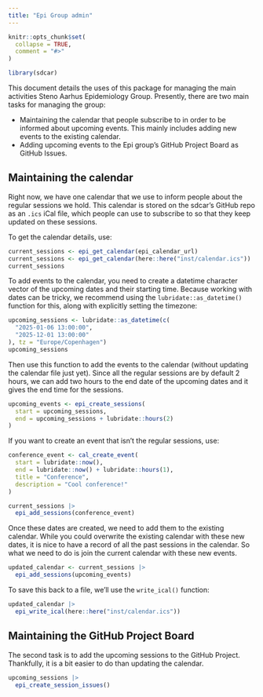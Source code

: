 ```yaml
---
title: "Epi Group admin"
---
```


```r
knitr::opts_chunk$set(
  collapse = TRUE,
  comment = "#>"
)
```

```r
library(sdcar)
```

This document details the uses of this package for managing the main
activities Steno Aarhus Epidemiology Group. Presently, there are two
main tasks for managing the group:

-   Maintaining the calendar that people subscribe to in order to be
    informed about upcoming events. This mainly includes adding new
    events to the existing calendar.
-   Adding upcoming events to the Epi group's GitHub Project Board as
    GitHub Issues.

## Maintaining the calendar

Right now, we have one calendar that we use to inform people about the
regular sessions we hold. This calendar is stored on the sdcar's GitHub
repo as an `.ics` iCal file, which people can use to subscribe to so
that they keep updated on these sessions.

To get the calendar details, use:

```r
current_sessions <- epi_get_calendar(epi_calendar_url)
current_sessions <- epi_get_calendar(here::here("inst/calendar.ics"))
current_sessions
```

To add events to the calendar, you need to create a datetime character
vector of the upcoming dates and their starting time. Because working
with dates can be tricky, we recommend using the
`lubridate::as_datetime()` function for this, along with explicitly
setting the timezone:

```r
upcoming_sessions <- lubridate::as_datetime(c(
  "2025-01-06 13:00:00",
  "2025-12-01 13:00:00"
), tz = "Europe/Copenhagen")
upcoming_sessions
```

Then use this function to add the events to the calendar (without
updating the calendar file just yet). Since all the regular sessions are
by default 2 hours, we can add two hours to the end date of the upcoming
dates and it gives the end time for the sessions.

```r
upcoming_events <- epi_create_sessions(
  start = upcoming_sessions,
  end = upcoming_sessions + lubridate::hours(2)
)
```

If you want to create an event that isn't the regular sessions, use:

```r
conference_event <- cal_create_event(
  start = lubridate::now(),
  end = lubridate::now() + lubridate::hours(1),
  title = "Conference",
  description = "Cool conference!"
)

current_sessions |>
  epi_add_sessions(conference_event)
```

Once these dates are created, we need to add them to the existing
calendar. While you could overwrite the existing calendar with these new
dates, it is nice to have a record of all the past sessions in the
calendar. So what we need to do is join the current calendar with these
new events.

```r
updated_calendar <- current_sessions |>
  epi_add_sessions(upcoming_events)
```

To save this back to a file, we'll use the `write_ical()` function:

```r
updated_calendar |>
  epi_write_ical(here::here("inst/calendar.ics"))

```

## Maintaining the GitHub Project Board

The second task is to add the upcoming sessions to the GitHub Project.
Thankfully, it is a bit easier to do than updating the calendar.

```r
upcoming_sessions |>
  epi_create_session_issues()
```
